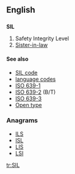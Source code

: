 ==English==
==={{initialism}}===
'''SIL'''

#Safety Integrity Level
# [[sister-in-law|Sister-in-law]]

====See also====
* [[w:SIL code|SIL code]]
* [[language code]]s
* [[w:ISO 639-1|ISO 639-1]]
* [[w:ISO 639-2|ISO 639-2]] (B/T)
* [[w:ISO 639-3|ISO 639-3]]
* [[Open type]]

===Anagrams===
* [[ILS#English|ILS]] 
* [[ISL#English|ISL]]
* [[LIS#English|LIS]]
* [[LSI#English|LSI]]


[[tr:SIL]]